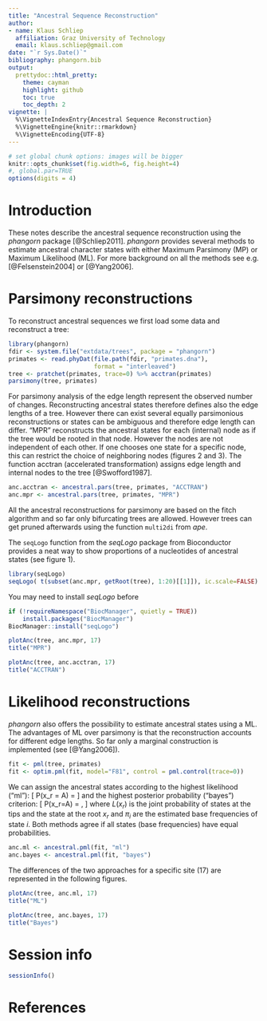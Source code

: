 ```yaml
---
title: "Ancestral Sequence Reconstruction"
author:
- name: Klaus Schliep
  affiliation: Graz University of Technology
  email: klaus.schliep@gmail.com
date: "`r Sys.Date()`"
bibliography: phangorn.bib
output:
  prettydoc::html_pretty:
    theme: cayman
    highlight: github
    toc: true
    toc_depth: 2
vignette: |
  %\VignetteIndexEntry{Ancestral Sequence Reconstruction}
  %\VignetteEngine{knitr::rmarkdown}
  %\VignetteEncoding{UTF-8}
---
```


```r
# set global chunk options: images will be bigger
knitr::opts_chunk$set(fig.width=6, fig.height=4)
#, global.par=TRUE
options(digits = 4)
```   


# Introduction

These notes describe the ancestral sequence reconstruction using the _phangorn_ package [@Schliep2011]. _phangorn_ provides several methods to estimate ancestral character states with either Maximum Parsimony (MP) or Maximum Likelihood (ML). For more background on all the methods see e.g. [@Felsenstein2004] or [@Yang2006].

# Parsimony reconstructions 
To reconstruct ancestral sequences we first load some data and reconstruct a tree:
```r
library(phangorn)
fdir <- system.file("extdata/trees", package = "phangorn")
primates <- read.phyDat(file.path(fdir, "primates.dna"),
                        format = "interleaved")
tree <- pratchet(primates, trace=0) %>% acctran(primates)
parsimony(tree, primates)
```

For parsimony analysis of the edge length represent the observed number of changes. Reconstructing ancestral states therefore defines also the edge lengths of a tree. However there can exist several equally parsimonious reconstructions or states can be ambiguous and therefore edge length can differ.
"MPR" reconstructs the ancestral states for each (internal) node as if the tree would be rooted in that node. However the nodes are not independent of each other. If one chooses one state for a specific node, this can restrict the choice of neighboring nodes (figures 2 and 3).
The function acctran (accelerated transformation) assigns edge length and internal nodes to the tree [@Swofford1987].
```r
anc.acctran <- ancestral.pars(tree, primates, "ACCTRAN")
anc.mpr <- ancestral.pars(tree, primates, "MPR")
```

All the ancestral reconstructions for parsimony are based on the fitch algorithm and so far only bifurcating trees are allowed. However trees can get pruned afterwards using the function `multi2di` from _ape_.

The `seqLogo` function from the _seqLogo_ package from Bioconductor provides a neat way to show proportions of a nucleotides of ancestral states (see figure 1).

```r
library(seqLogo)
seqLogo( t(subset(anc.mpr, getRoot(tree), 1:20)[[1]]), ic.scale=FALSE)
```

You may need to install _seqLogo_ before
```r
if (!requireNamespace("BiocManager", quietly = TRUE))
    install.packages("BiocManager")
BiocManager::install("seqLogo")
```


```r
plotAnc(tree, anc.mpr, 17)
title("MPR")
```
```r
plotAnc(tree, anc.acctran, 17)
title("ACCTRAN")
```


# Likelihood reconstructions

_phangorn_ also offers the possibility to estimate ancestral states using a ML.
The advantages of ML over parsimony is that the reconstruction accounts for different edge lengths.
So far only a marginal construction is implemented (see [@Yang2006]).
```r
fit <- pml(tree, primates)
fit <- optim.pml(fit, model="F81", control = pml.control(trace=0))
```
We can assign the ancestral states according to the highest likelihood ("ml"):
\[
P(x_r = A) =  \frac{L(x_r=A)}{\sum_{k \in \{A,C,G,T\}}L(x_r=k)}
\]
and the highest posterior probability ("bayes") criterion:
\[
P(x_r=A) =  \frac{\pi_A L(x_r=A)}{\sum_{k \in \{A,C,G,T\}}\pi_k L(x_r=k)},
\]
where $L(x_r)$ is the joint probability of states at the tips and the state at the root $x_r$ and $\pi_i$ are the estimated base frequencies of state $i$.
Both methods agree if all states (base frequencies) have equal probabilities.
```r
anc.ml <- ancestral.pml(fit, "ml")
anc.bayes <- ancestral.pml(fit, "bayes")
```
The differences of the two approaches for a specific site (17) are represented in the following figures.
```r
plotAnc(tree, anc.ml, 17)
title("ML")
```
```r
plotAnc(tree, anc.bayes, 17)
title("Bayes")
```

# Session info 

```r
sessionInfo()
```

# References 
